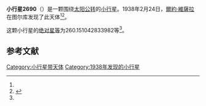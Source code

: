 {{Infobox planet
| bgcolour = #FFFFC0
| name = 2690 Ristiina
| symbol = 
| image = 
| caption = 
| discovery = yes
| discovery_ref = 
| discoverer = [[爾約·維薩拉|爾約·維薩拉]]
| discovery_site = [[图尔库|图尔库]] 
| discovered = 1938年2月24日
| designations = yes
| mp_name = 
| named_after = 
| alt_names = 1938 DG1/ 1935 QT / 1975 EM / 1977 PW / 1980 DK2 / 1980 EW
| mp_category = [[主带小行星|主带小行星]]
| orbit_ref = <ref name="a">[http://ssd.jpl.nasa.gov/sbdb.cgi?sstr=2690 2690 Ristiina] {{Wayback|url=http://ssd.jpl.nasa.gov/sbdb.cgi?sstr=2690 |date=20201031001143 }}，小行星數據庫瀏覽器（JPL Small-Body Database Browser）－[[美国国家航空航天局|美国国家航空航天局]]喷气推进实验室</ref>
| epoch = 2456400.5 (2013年4月18日更新)
| aphelion = {{convert|3.381626513619397|AU|km|3|abbr=on|lk=out}}
| perihelion = {{convert|2.691581563476138|AU|km|3|abbr=on}}
| semimajor = {{convert|3.036604038547767|AU|km|3|abbr=on}}
| eccentricity = 0.113621161
| period = 1932.77222 [[日|日]]<br />5.29[[儒略年|儒略年]]
| avg_speed = 
| inclination = 11.43757318656667
| asc_node = 136.282260469971
| mean_anomaly = 
| arg_peri = 260.151042833982
| satellites = 
| physical_characteristics = yes
| dimensions = 
| mass = 
| density = 
| surface_grav = 
| escape_velocity = 
| sidereal_day = 
| axial_tilt = 
| pole_ecliptic_lat = 
| pole_ecliptic_lon = 
| albedo = 
| temperatures= 
| temp_name1 = 
| mean_temp_1 = 
| max_temp_1 = 
| temp_name2 = 
| max_temp_2 = 
| spectral_type = 
| abs_magnitude = 260.151042833982
}}

'''小行星2690'''（{{lang-en|2690 Ristiina}}）是一颗围绕[[太阳|太阳]][[公转|公转]]的[[小行星|小行星]]。1938年2月24日，[[爾約·維薩拉|爾約·維薩拉]]在图尔库发现了此天体<ref name="a" /><ref>{{cite news|title=小行星列表|url=http://cfa-www.harvard.edu/iau/lists/NumberedMPs.txt|accessdate=2013-07-08|newspaper=哈佛大学|archive-date=2008-05-17|archive-url=https://web.archive.org/web/20080517010638/http://cfa-www.harvard.edu/iau/lists/NumberedMPs.txt|dead-url=no}}</ref>。

这颗小行星的[[绝对星等|绝对星等]]为260.151042833982等<ref name="a" />。

==参考文献==
{{reflist}}
{{Minor Planet Number|[[小行星2689|小行星2689]]|[[小行星2691|小行星2691]]}}

{{小天体}}

[[Category:小行星带天体|Category:小行星带天体]]
[[Category:1938年发现的小行星|Category:1938年发现的小行星]]

{{asteroid-stub}}